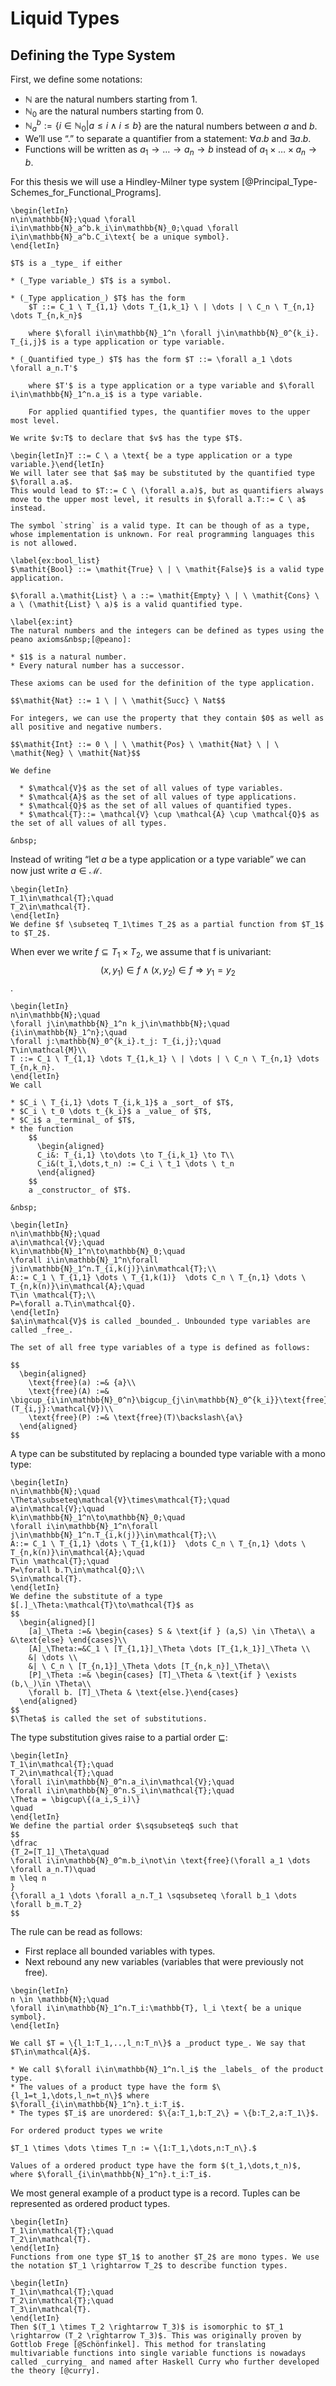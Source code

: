 \setcounter{section}{2}

# Liquid Types

## Defining the Type System

First, we define some notations:

* $\mathbb{N}$ are the natural numbers starting from $1$.
* $\mathbb{N}_0$ are the natural numbers starting from $0$.
* $\mathbb{N}_a^b:=\{i\in \mathbb{N}_0 | a \leq i \land i \leq b\}$ are the natural numbers between $a$ and $b$.
* We'll use "$.$" to separate a quantifier from a statement: $\forall a . b$ and $\exists a . b$.
* Functions will be written as $a_1 \to \dots \to a_n \to b$ instead of $a_1 \times \dots \times a_n \to b$.

For this thesis we will use a Hindley-Milner type system [@Principal_Type-Schemes_for_Functional_Programs].

```block2
\begin{letIn}
n\in\mathbb{N};\quad \forall i\in\mathbb{N}_a^b.k_i\in\mathbb{N}_0;\quad \forall i\in\mathbb{N}_a^b.C_i\text{ be a unique symbol}.
\end{letIn}

$T$ is a _type_ if either

* (_Type variable_) $T$ is a symbol.

* (_Type application_) $T$ has the form
    $T ::= C_1 \ T_{1,1} \dots T_{1,k_1} \ | \dots | \ C_n \ T_{n,1} \dots T_{n,k_n}$
    
    where $\forall i\in\mathbb{N}_1^n \forall j\in\mathbb{N}_0^{k_i}. T_{i,j}$ is a type application or type variable.

* (_Quantified type_) $T$ has the form $T ::= \forall a_1 \dots \forall a_n.T'$

    where $T'$ is a type application or a type variable and $\forall i\in\mathbb{N}_1^n.a_i$ is a type variable.
    
    For applied quantified types, the quantifier moves to the upper most level.

We write $v:T$ to declare that $v$ has the type $T$.
```

```block2
\begin{letIn}T ::= C \ a \text{ be a type application or a type variable.}\end{letIn}
We will later see that $a$ may be substituted by the quantified type $\forall a.a$.
This would lead to $T::= C \ (\forall a.a)$, but as quantifiers always move to the upper most level, it results in $\forall a.T::= C \ a$ instead.
```

```block2
The symbol `string` is a valid type. It can be though of as a type, whose implementation is unknown. For real programming languages this is not allowed.
```

```block2
\label{ex:bool_list}
$\mathit{Bool} ::= \mathit{True} \ | \ \mathit{False}$ is a valid type application.

$\forall a.\mathit{List} \ a ::= \mathit{Empty} \ | \ \mathit{Cons} \ a \ (\mathit{List} \ a)$ is a valid quantified type.
```

```block2
\label{ex:int}
The natural numbers and the integers can be defined as types using the peano axioms&nbsp;[@peano]:

* $1$ is a natural number.
* Every natural number has a successor.

These axioms can be used for the definition of the type application.

$$\mathit{Nat} ::= 1 \ | \ \mathit{Succ} \ Nat$$

For integers, we can use the property that they contain $0$ as well as all positive and negative numbers.
  
$$\mathit{Int} ::= 0 \ | \ \mathit{Pos} \ \mathit{Nat} \ | \ \mathit{Neg} \ \mathit{Nat}$$
```

```definition
We define

  * $\mathcal{V}$ as the set of all values of type variables.
  * $\mathcal{A}$ as the set of all values of type applications.
  * $\mathcal{Q}$ as the set of all values of quantified types.
  * $\mathcal{T}::= \mathcal{V} \cup \mathcal{A} \cup \mathcal{Q}$ as the set of all values of all types.

&nbsp;
```

Instead of writing "let $a$ be a type application or a type variable" we can now just write $a\in\mathcal{M}$.

```definition
\begin{letIn}
T_1\in\mathcal{T};\quad
T_2\in\mathcal{T}.
\end{letIn}
We define $f \subseteq T_1\times T_2$ as a partial function from $T_1$ to $T_2$.
```

When ever we write $f \subseteq T_1\times T_2$, we assume that f is univariant: $$(x,y_1)\in f \land (x,y_2)\in f \Rightarrow y_1 = y_2$$.

```definition
\begin{letIn}
n\in\mathbb{N};\quad
\forall j\in\mathbb{N}_1^n k_j\in\mathbb{N};\quad
{i\in\mathbb{N}_1^n};\quad
\forall j:\mathbb{N}_0^{k_i}.t_j: T_{i,j};\quad
T\in\mathcal{M}\\
T ::= C_1 \ T_{1,1} \dots T_{1,k_1} \ | \dots | \ C_n \ T_{n,1} \dots T_{n,k_n}.
\end{letIn}
We call

* $C_i \ T_{i,1} \dots T_{i,k_1}$ a _sort_ of $T$,
* $C_i \ t_0 \dots t_{k_i}$ a _value_ of $T$,
* $C_i$ a _terminal_ of $T$,
* the function
    $$
      \begin{aligned}
      C_i&: T_{i,1} \to\dots \to T_{i,k_1} \to T\\
      C_i&(t_1,\dots,t_n) := C_i \ t_1 \dots \ t_n
      \end{aligned}
    $$
    a _constructor_ of $T$.

&nbsp;
```

```definition
\begin{letIn}
n\in\mathbb{N};\quad
a\in\mathcal{V};\quad
k\in\mathbb{N}_1^n\to\mathbb{N}_0;\quad
\forall i\in\mathbb{N}_1^n\forall j\in\mathbb{N}_1^n.T_{i,k(j)}\in\mathcal{T};\\
A::= C_1 \ T_{1,1} \dots \ T_{1,k(1)}  \dots C_n \ T_{n,1} \dots \ T_{n,k(n)}\in\mathcal{A};\quad
T\in \mathcal{T};\\
P=\forall a.T\in\mathcal{Q}.
\end{letIn}
$a\in\mathcal{V}$ is called _bounded_. Unbounded type variables are called _free_. 

The set of all free type variables of a type is defined as follows:

$$
  \begin{aligned}
    \text{free}(a) :=& {a}\\
    \text{free}(A) :=& \bigcup_{i\in\mathbb{N}_0^n}\bigcup_{j\in\mathbb{N}_0^{k_i}}\text{free}(T_{i,j}:\mathcal{V})\\
    \text{free}(P) :=& \text{free}(T)\backslash\{a\}
  \end{aligned}
$$
```

A type can be substituted by replacing a bounded type variable with a mono type:

```definition
\begin{letIn}
n\in\mathbb{N};\quad
\Theta\subseteq\mathcal{V}\times\mathcal{T};\quad
a\in\mathcal{V};\quad
k\in\mathbb{N}_1^n\to\mathbb{N}_0;\quad
\forall i\in\mathbb{N}_1^n\forall j\in\mathbb{N}_1^n.T_{i,k(j)}\in\mathcal{T};\\
A::= C_1 \ T_{1,1} \dots \ T_{1,k(1)}  \dots C_n \ T_{n,1} \dots \ T_{n,k(n)}\in\mathcal{A};\quad
T\in \mathcal{T};\quad
P=\forall b.T\in\mathcal{Q};\\
S\in\mathcal{T}.
\end{letIn}
We define the substitute of a type $[.]_\Theta:\mathcal{T}\to\mathcal{T}$ as
$$
  \begin{aligned}[]
    [a]_\Theta :=& \begin{cases} S & \text{if } (a,S) \in \Theta\\ a &\text{else} \end{cases}\\
    [A]_\Theta:=&C_1 \ [T_{1,1}]_\Theta \dots [T_{1,k_1}]_\Theta \\
    &| \dots \\
    &| \ C_n \ [T_{n,1}]_\Theta \dots [T_{n,k_n}]_\Theta\\
    [P]_\Theta :=& \begin{cases} [T]_\Theta & \text{if } \exists (b,\_)\in \Theta\\
    \forall b. [T]_\Theta & \text{else.}\end{cases}
  \end{aligned}
$$
$\Theta$ is called the set of substitutions.
```

The type substitution gives raise to a partial order $\sqsubseteq$:

```block2
\begin{letIn}
T_1\in\mathcal{T};\quad
T_2\in\mathcal{T};\quad
\forall i\in\mathbb{N}_0^n.a_i\in\mathcal{V};\quad
\forall i\in\mathbb{N}_0^n.S_i\in\mathcal{T};\quad
\Theta = \bigcup\{(a_i,S_i)\}
\quad
\end{letIn}
We define the partial order $\sqsubseteq$ such that
$$
\dfrac
{T_2=[T_1]_\Theta\quad
\forall i\in\mathbb{N}_0^m.b_i\not\in \text{free}(\forall a_1 \dots \forall a_n.T)\quad
m \leq n
}
{\forall a_1 \dots \forall a_n.T_1 \sqsubseteq \forall b_1 \dots \forall b_m.T_2}
$$
```

The rule can be read as follows:

* First replace all bounded variables with types.
* Next rebound any new variables (variables that were previously not free).

```block2
\begin{letIn}
n \in \mathbb{N};\quad
\forall i\in\mathbb{N}_1^n.T_i:\mathbb{T}, l_i \text{ be a unique symbol}.
\end{letIn}

We call $T = \{l_1:T_1,..,l_n:T_n\}$ a _product type_. We say that $T\in\mathcal{A}$.

* We call $\forall i\in\mathbb{N}_1^n.l_i$ the _labels_ of the product type.
* The values of a product type have the form $\{l_1=t_1,\dots,l_n=t_n\}$ where $\forall_{i\in\mathbb{N}_1^n}.t_i:T_i$.
* The types $T_i$ are unordered: $\{a:T_1,b:T_2\} = \{b:T_2,a:T_1\}$.

For ordered product types we write

$T_1 \times \dots \times T_n := \{1:T_1,\dots,n:T_n\}.$

Values of a ordered product type have the form $(t_1,\dots,t_n)$, where $\forall_{i\in\mathbb{N}_1^n}.t_i:T_i$.
```

We most general example of a product type is a record. Tuples can be represented as ordered product types.

```block2
\begin{letIn}
T_1\in\mathcal{T};\quad
T_2\in\mathcal{T}.
\end{letIn}
Functions from one type $T_1$ to another $T_2$ are mono types. We use the notation $T_1 \rightarrow T_2$ to describe function types.
```

```block2
\begin{letIn}
T_1\in\mathcal{T};\quad
T_2\in\mathcal{T};\quad
T_3\in\mathcal{T}.
\end{letIn}
Then $(T_1 \times T_2 \rightarrow T_3)$ is isomorphic to $T_1 \rightarrow (T_2 \rightarrow T_3)$. This was originally proven by Gottlob Frege [@Schönfinkel]. This method for translating multivariable functions into single variable functions is nowadays called _currying_ and named after Haskell Curry who further developed the theory [@curry]. 
```